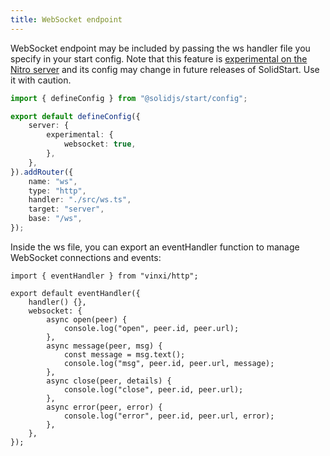 ```yaml
---
title: WebSocket endpoint
---
```


WebSocket endpoint may be included by passing the ws handler file you specify in your start config.
Note that this feature is [experimental on the Nitro server](https://nitro.build/guide/websocket#opt-in-to-the-experimental-feature) and its config may change in future releases of SolidStart. Use it with caution.

```ts title="./app.config.ts"
import { defineConfig } from "@solidjs/start/config";

export default defineConfig({
	server: {
		experimental: {
			websocket: true,
		},
	},
}).addRouter({
	name: "ws",
	type: "http",
	handler: "./src/ws.ts",
	target: "server",
	base: "/ws",
});
```

Inside the ws file, you can export an eventHandler function to manage WebSocket connections and events:

```tsx title="./src/ws.ts"
import { eventHandler } from "vinxi/http";

export default eventHandler({
	handler() {},
	websocket: {
		async open(peer) {
			console.log("open", peer.id, peer.url);
		},
		async message(peer, msg) {
			const message = msg.text();
			console.log("msg", peer.id, peer.url, message);
		},
		async close(peer, details) {
			console.log("close", peer.id, peer.url);
		},
		async error(peer, error) {
			console.log("error", peer.id, peer.url, error);
		},
	},
});
```
